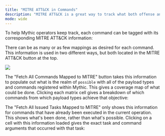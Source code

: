 ```yaml
---
title: "MITRE ATT&CK in Commands"
description: "MITRE ATT&CK is a great way to track what both offense and defense are doing in the information security realm."
mode: wide
---
```


 To help Mythic operators keep track, each command can be tagged with its corresponding MITRE ATT&CK information:

There can be as many or as few mappings as desired for each command. This information is used in two different ways, but both located in the MITRE ATT&CK button at the top.

<Frame caption="Event feed examples">
  <img src="/images/version-3.0/image-23.png"/>
</Frame>


The "Fetch All Commands Mapped to MITRE" button takes this information to populate out what is the realm of `possible` with all of the payload types and commands registered within Mythic. This gives a coverage map of what could be done. Clicking each matrix cell gives a breakdown of which commands from which payload types achieve that objective:

The "Fetch All Issued Tasks Mapped to MITRE" only shows this information for commands that have already been executed in the current operation. This shows what's been done, rather than what's possible. Clicking on a cell with this information loaded gives the exact task and command arguments that occurred with that task:
